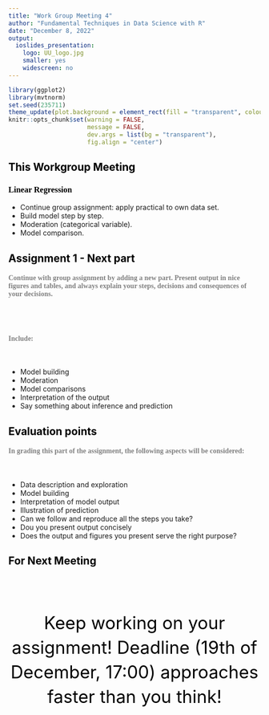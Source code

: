 ```yaml
---
title: "Work Group Meeting 4"
author: "Fundamental Techniques in Data Science with R"
date: "December 8, 2022"
output:
  ioslides_presentation:
    logo: UU_logo.jpg
    smaller: yes
    widescreen: no
---
```


<style>
h2{
  color: black;
}

h3{
  color: black;
  font-family: "Rockwell";
  text-align: left;
}

h4{
  color: grey;
  font-family: "Rockwell";
  text-align: left;
}

.forceBreak { -webkit-column-break-after: always; break-after: column; }

#centertext{
color: black;
text-align: center;
font-size: 35px;
line-height: 1.4;
}

</style>

```r
library(ggplot2)
library(mvtnorm)
set.seed(235711)
theme_update(plot.background = element_rect(fill = "transparent", colour = NA))
knitr::opts_chunk$set(warning = FALSE, 
                      message = FALSE, 
                      dev.args = list(bg = "transparent"), 
                      fig.align = "center")
```


## This Workgroup Meeting

<h3> Linear Regression </h3>

- Continue group assignment: apply practical to own data set.
- Build model step by step.
- Moderation (categorical variable).
- Model comparison.

## Assignment 1 - Next part

<h4>Continue with group assignment by adding a new part. Present output in nice figures and tables, and always explain your steps, decisions and consequences of your decisions.</h4>

<br><br>
<h4> Include: </h4><br>

- Model building
- Moderation
- Model comparisons
- Interpretation of the output
- Say something about inference and prediction

## Evaluation points

<h4> In grading this part of the assignment, the following aspects will be considered: </h4><br>

-	Data description and exploration
-	Model building
-	Interpretation of model output
-	Illustration of prediction
-	Can we follow and reproduce all the steps you take? 
-	Dou you present output concisely 
-	Does the output and figures you present serve the right purpose? 

## For Next Meeting

<br><br>
<p id = "centertext"> Keep working on your assignment! Deadline (19th of December, 17:00) approaches faster than you think! </p>

